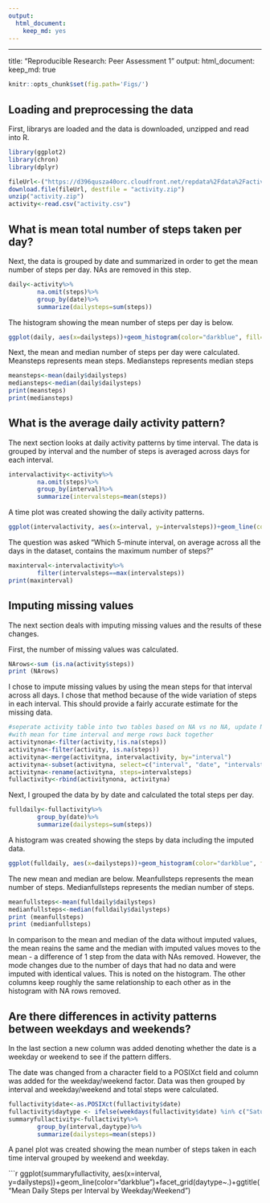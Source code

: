 ---
output: 
  html_document: 
    keep_md: yes
---
---

title: "Reproducible Research: Peer Assessment 1"
output: 
  html_document:
    keep_md: true
```{r global_options}
knitr::opts_chunk$set(fig.path='Figs/')
```

## Loading and preprocessing the data

First, librarys are loaded and the data is downloaded, unzipped and read into R.

```{r}
library(ggplot2)
library(chron)
library(dplyr)

fileUrl<-("https://d396qusza40orc.cloudfront.net/repdata%2Fdata%2Factivity.zip")
download.file(fileUrl, destfile = "activity.zip")
unzip("activity.zip")
activity<-read.csv("activity.csv")
```



## What is mean total number of steps taken per day?

Next, the data is grouped by date and summarized in order to get the mean number of steps per day.  NAs are removed in this step.

```{r}
daily<-activity%>%
        na.omit(steps)%>%
        group_by(date)%>%
        summarize(dailysteps=sum(steps))
```


The histogram showing the mean number of steps per day is below.

```{r}
ggplot(daily, aes(x=dailysteps))+geom_histogram(color="darkblue", fill="lightblue", bins=30)+ggtitle("Total Steps per Day")
```


Next, the mean and median number of steps per day were calculated.  Meansteps represents mean steps.  Mediansteps represents median steps

```{r}

meansteps<-mean(daily$dailysteps)
mediansteps<-median(daily$dailysteps)
print(meansteps)
print(mediansteps)
```




## What is the average daily activity pattern?

The next section looks at daily activity patterns by time interval.  The data is grouped by interval and the number of steps is averaged across days for each interval.

```{r}
intervalactivity<-activity%>%
        na.omit(steps)%>%
        group_by(interval)%>%
        summarize(intervalsteps=mean(steps))
```

A time plot was created showing the daily activity patterns.

```{r}
ggplot(intervalactivity, aes(x=interval, y=intervalsteps))+geom_line(color="darkblue")+ggtitle("Mean Steps per Time Interval")
```

The question was asked "Which 5-minute interval, on average across all the days in the dataset, contains the maximum number of steps?"

```{r}
maxinterval<-intervalactivity%>%
        filter(intervalsteps==max(intervalsteps))
print(maxinterval)
```




## Imputing missing values

The next section deals with imputing missing values and the results of these changes.

First, the number of missing values was calculated.

```{r}
NArows<-sum (is.na(activity$steps))
print (NArows)
```

I chose to impute missing values by using the mean steps for that interval across all days. I chose that method because of the wide variation of steps in each interval.  This should provide a fairly accurate estimate for the missing data.

```{r}
#seperate activity table into two tables based on NA vs no NA, update NA rows 
#with mean for time interval and merge rows back together
activitynona<-filter(activity,!is.na(steps))
activityna<-filter(activity, is.na(steps))
activityna<-merge(activityna, intervalactivity, by="interval")
activityna<-subset(activityna, select=c("interval", "date", "intervalsteps"))
activityna<-rename(activityna, steps=intervalsteps)
fullactivity<-rbind(activitynona, activityna)
```

Next, I grouped the data by by date and calculated the total steps per day.

```{r}
fulldaily<-fullactivity%>%
        group_by(date)%>%
        summarize(dailysteps=sum(steps))
```

A histogram was created showing the steps by data including the imputed data.

```{r}
ggplot(fulldaily, aes(x=dailysteps))+geom_histogram(color="darkblue", fill="lightblue", bins=30)+ggtitle("Mean Steps Per Day Including Imputed Data")
```

The new mean and median are below.  Meanfullsteps represents the mean number of steps.  Medianfullsteps represents the median number of steps.

```{r}
meanfullsteps<-mean(fulldaily$dailysteps)
medianfullsteps<-median(fulldaily$dailysteps)
print (meanfullsteps)
print (medianfullsteps)
```

In comparison to the mean and median of the data without imputed values, the mean reains the same and the median with imputed values moves to the mean - a difference of 1 step from the data with NAs removed.  However, the mode changes due to the number of days that had no data and were imputed with identical values.  This is noted on the histogram.  The other columns keep roughly the same relationship to each other as in the histogram with NA rows removed.



## Are there differences in activity patterns between weekdays and weekends?

In the last section a new column was added denoting whether the date is a weekday or weekend to see if the pattern differs.

The date was changed from a character field to a POSIXct field and column was added for the weekday/weekend factor.  Data was then grouped by interval and weekday/weekend and total steps were calculated.  


```{r}
fullactivity$date<-as.POSIXct(fullactivity$date)
fullactivity$daytype <- ifelse(weekdays(fullactivity$date) %in% c("Saturday", "Sunday"), "weekend", "weekday")
summaryfullactivity<-fullactivity%>%
        group_by(interval,daytype)%>%
        summarize(dailysteps=mean(steps))
```
A panel plot was created showing the mean number of steps taken in each time interval grouped by weekend and weekday.

```{r}
ggplot(summaryfullactivity, aes(x=interval, y=dailysteps))+geom_line(color="darkblue")+facet_grid(daytype~.)+ggtitle("Mean Daily Steps per Interval by Weekday/Weekend")

